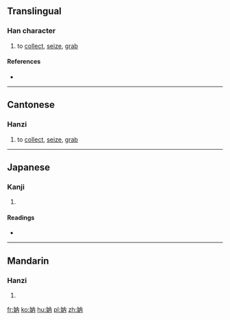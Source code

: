 ==Translingual==

===Han character===
{{Han char|rn=38|rad=女|as=04|sn=7|four=4442<sub>7</sub>|canj=女人月 (VOB)|ids=⿰[[女]][[内]]}}

# {{context|Cantonese|lang=mul}} to [[collect]], [[seize]], [[grab]]

====References====
* {{Han ref|kx=0256.340|dkj=06100|dj=0521.130|hdz=21031.040|uh=59A0|ud=22944|bh=CAB4|bd=51892}}

----

==Cantonese==

===Hanzi===
{{yue-hanzi|jyut=[[laap3]], [[naap6]]|y=laap3, naap6}}

# to [[collect]], [[seize]], [[grab]]

----

==Japanese==

===Kanji===
{{ja-kanji|grade=|rs=女04}}

# {{defn|lang=ja|sort=女04}}

====Readings====
* {{ja-readings|on=[[どう]] (dō), [[のう]] (nō), [[だつ]] (datsu), [[なち]] (nachi), [[だん]] (dan)|kun=[[めとる]] (metoru), [[いれる]] (ireru), [[とる]] (toru)}}

----

==Mandarin==

===Hanzi===
{{cmn-hanzi|pin=[[nà]] ([[na4]])|wg=na<sup>4</sup>}}

# {{defn|lang=cmn|sort=女04}}

[[fr:妠]]
[[ko:妠]]
[[hu:妠]]
[[pl:妠]]
[[zh:妠]]